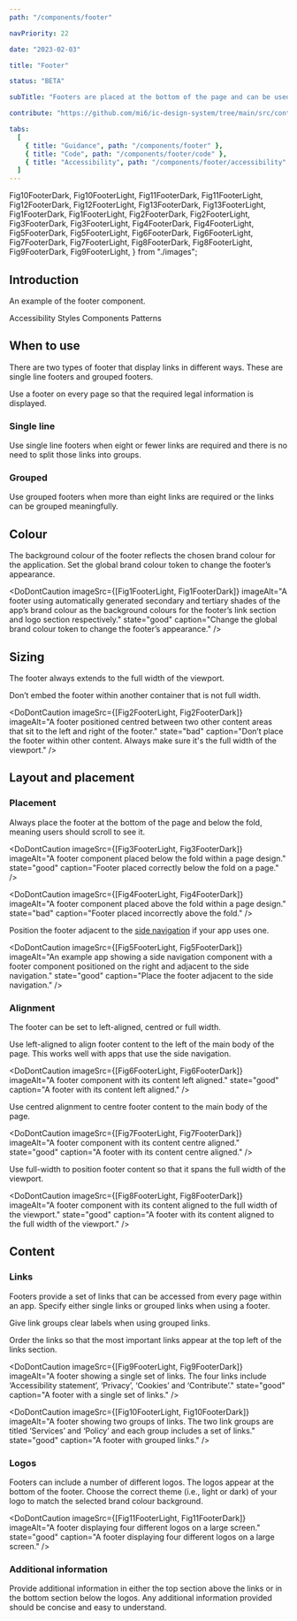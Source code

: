 ```yaml
---
path: "/components/footer"

navPriority: 22

date: "2023-02-03"

title: "Footer"

status: "BETA"

subTitle: "Footers are placed at the bottom of the page and can be used for additional links not found in the main navigation."

contribute: "https://github.com/mi6/ic-design-system/tree/main/src/content/structured/components/footer"

tabs:
  [
    { title: "Guidance", path: "/components/footer" },
    { title: "Code", path: "/components/footer/code" },
    { title: "Accessibility", path: "/components/footer/accessibility" },
  ]
---
```


  Fig10FooterDark,
  Fig10FooterLight,
  Fig11FooterDark,
  Fig11FooterLight,
  Fig12FooterDark,
  Fig12FooterLight,
  Fig13FooterDark,
  Fig13FooterLight,
  Fig1FooterDark,
  Fig1FooterLight,
  Fig2FooterDark,
  Fig2FooterLight,
  Fig3FooterDark,
  Fig3FooterLight,
  Fig4FooterDark,
  Fig4FooterLight,
  Fig5FooterDark,
  Fig5FooterLight,
  Fig6FooterDark,
  Fig6FooterLight,
  Fig7FooterDark,
  Fig7FooterLight,
  Fig8FooterDark,
  Fig8FooterLight,
  Fig9FooterDark,
  Fig9FooterLight,
} from "./images";

## Introduction

An example of the footer component.

<ComponentPreview>
  <IcFooter
    description="The UK Intelligence Community Design System (ICDS) is a joint project by MI6, MI5, GCHQ, and HMGCC, our national security partner, along with other collaborators."
    caption="All content is available under the Open Government Licence v3.0, except source code and code examples which are available under the MIT Licence."
  >
    <IcFooterLink slot="link" href="#">
      Accessibility
    </IcFooterLink>
    <IcFooterLink slot="link" href="#">
      Styles
    </IcFooterLink>
    <IcFooterLink slot="link" href="#">
      Components
    </IcFooterLink>
    <IcFooterLink slot="link" href="#">
      Patterns
    </IcFooterLink>
  </IcFooter>
</ComponentPreview>

## When to use

There are two types of footer that display links in different ways. These are single line footers and grouped footers.

Use a footer on every page so that the required legal information is displayed.

### Single line

Use single line footers when eight or fewer links are required and there is no need to split those links into groups.

### Grouped

Use grouped footers when more than eight links are required or the links can be grouped meaningfully.

## Colour

The background colour of the footer reflects the chosen brand colour for the application. Set the global brand colour token to change the footer’s appearance.

<DoDontCaution
  imageSrc={[Fig1FooterLight, Fig1FooterDark]}
  imageAlt="A footer using automatically generated secondary and tertiary shades of the app’s brand colour as the background colours for the footer’s link section and logo section respectively."
  state="good"
  caption="Change the global brand colour token to change the footer’s appearance."
/>

## Sizing

The footer always extends to the full width of the viewport.

Don’t embed the footer within another container that is not full width.

<DoDontCaution
  imageSrc={[Fig2FooterLight, Fig2FooterDark]}
  imageAlt="A footer positioned centred between two other content areas that sit to the left and right of the footer."
  state="bad"
  caption="Don’t place the footer within other content. Always make sure it's the full width of the viewport."
/>

## Layout and placement

### Placement

Always place the footer at the bottom of the page and below the fold, meaning users should scroll to see it.

<DoDontCaution
  imageSrc={[Fig3FooterLight, Fig3FooterDark]}
  imageAlt="A footer component placed below the fold within a page design."
  state="good"
  caption="Footer placed correctly below the fold on a page."
/>

<DoDontCaution
  imageSrc={[Fig4FooterLight, Fig4FooterDark]}
  imageAlt="A footer component placed above the fold within a page design."
  state="bad"
  caption="Footer placed incorrectly above the fold."
/>

Position the footer adjacent to the [side navigation](/components/side-navigation) if your app uses one.

<DoDontCaution
  imageSrc={[Fig5FooterLight, Fig5FooterDark]}
  imageAlt="An example app showing a side navigation component with a footer component positioned on the right and adjacent to the side navigation."
  state="good"
  caption="Place the footer adjacent to the side navigation."
/>

### Alignment

The footer can be set to left-aligned, centred or full width.

Use left-aligned to align footer content to the left of the main body of the page. This works well with apps that use the side navigation.

<DoDontCaution
  imageSrc={[Fig6FooterLight, Fig6FooterDark]}
  imageAlt="A footer component with its content left aligned."
  state="good"
  caption="A footer with its content left aligned."
/>

Use centred alignment to centre footer content to the main body of the page.

<DoDontCaution
  imageSrc={[Fig7FooterLight, Fig7FooterDark]}
  imageAlt="A footer component with its content centre aligned."
  state="good"
  caption="A footer with its content centre aligned."
/>

Use full-width to position footer content so that it spans the full width of the viewport.

<DoDontCaution
  imageSrc={[Fig8FooterLight, Fig8FooterDark]}
  imageAlt="A footer component with its content aligned to the full width of the viewport."
  state="good"
  caption="A footer with its content aligned to the full width of the viewport."
/>

## Content

### Links

Footers provide a set of links that can be accessed from every page within an app. Specify either single links or grouped links when using a footer.

Give link groups clear labels when using grouped links.

Order the links so that the most important links appear at the top left of the links section.

<DoDontCaution
  imageSrc={[Fig9FooterLight, Fig9FooterDark]}
  imageAlt="A footer showing a single set of links. The four links include ‘Accessibility statement’, ‘Privacy’, ‘Cookies’ and ‘Contribute’."
  state="good"
  caption="A footer with a single set of links."
/>

<DoDontCaution
  imageSrc={[Fig10FooterLight, Fig10FooterDark]}
  imageAlt="A footer showing two groups of links. The two link groups are titled ‘Services’ and ‘Policy’ and each group includes a set of links."
  state="good"
  caption="A footer with grouped links."
/>

### Logos

Footers can include a number of different logos. The logos appear at the bottom of the footer. Choose the correct theme (i.e., light or dark) of your logo to match the selected brand colour background.

<DoDontCaution
  imageSrc={[Fig11FooterLight, Fig11FooterDark]}
  imageAlt="A footer displaying four different logos on a large screen."
  state="good"
  caption="A footer displaying four different logos on a large screen."
/>

### Additional information

Provide additional information in either the top section above the links or in the bottom section below the logos. Any additional information provided should be concise and easy to understand.

<DoubleDoDontCaution>
  <DoDontCaution
    imageSrc={[Fig12FooterLight, Fig12FooterDark]}
    imageAlt="A footer component showing concise and easily understandable information. It reads ‘The ICDS is maintained by the Design Practice Team. If you’ve got a question or want to feedback, please get in touch.’"
    state="good"
    caption="Concise and easily understandable information shown in the footer."
  />
  <DoDontCaution
    imageSrc={[Fig13FooterLight, Fig13FooterDark]}
    imageAlt="A footer component showing overly lengthy information. It reads ‘The ICDS is maintained by the Design Practice Team. If you’ve got a question or want to feedback, please get in touch. The best way to contact the team would be through Microsoft Teams between the hours of 9am to 5pm, Monday to Friday. We will strive to get back to you as soon as possible.’"
    state="bad"
    caption="The information included in the footer is too long."
  />
</DoubleDoDontCaution>
